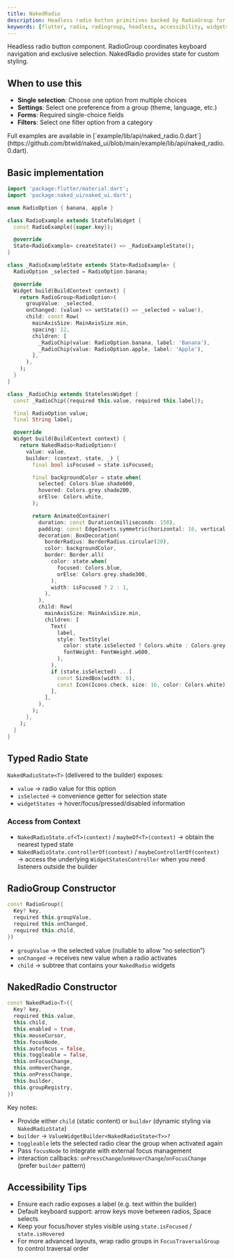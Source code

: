 ```yaml
---
title: NakedRadio
description: Headless radio button primitives backed by RadioGroup for exclusive selection
keywords: [flutter, radio, radiogroup, headless, accessibility, widgetstate]
---
```


Headless radio button component. RadioGroup coordinates keyboard navigation and exclusive selection. NakedRadio provides state for custom styling.

## When to use this

- **Single selection**: Choose one option from multiple choices
- **Settings**: Select one preference from a group (theme, language, etc.)
- **Forms**: Required single-choice fields
- **Filters**: Select one filter option from a category

<Info>
  Full examples are available in [`example/lib/api/naked_radio.0.dart`](https://github.com/btwld/naked_ui/blob/main/example/lib/api/naked_radio.0.dart).
</Info>

## Basic implementation

```dart
import 'package:flutter/material.dart';
import 'package:naked_ui/naked_ui.dart';

enum RadioOption { banana, apple }

class RadioExample extends StatefulWidget {
  const RadioExample({super.key});

  @override
  State<RadioExample> createState() => _RadioExampleState();
}

class _RadioExampleState extends State<RadioExample> {
  RadioOption _selected = RadioOption.banana;

  @override
  Widget build(BuildContext context) {
    return RadioGroup<RadioOption>(
      groupValue: _selected,
      onChanged: (value) => setState(() => _selected = value!),
      child: const Row(
        mainAxisSize: MainAxisSize.min,
        spacing: 12,
        children: [
          _RadioChip(value: RadioOption.banana, label: 'Banana'),
          _RadioChip(value: RadioOption.apple, label: 'Apple'),
        ],
      ),
    );
  }
}

class _RadioChip extends StatelessWidget {
  const _RadioChip({required this.value, required this.label});

  final RadioOption value;
  final String label;

  @override
  Widget build(BuildContext context) {
    return NakedRadio<RadioOption>(
      value: value,
      builder: (context, state, _) {
        final bool isFocused = state.isFocused;

        final backgroundColor = state.when(
          selected: Colors.blue.shade600,
          hovered: Colors.grey.shade200,
          orElse: Colors.white,
        );

        return AnimatedContainer(
          duration: const Duration(milliseconds: 150),
          padding: const EdgeInsets.symmetric(horizontal: 16, vertical: 10),
          decoration: BoxDecoration(
            borderRadius: BorderRadius.circular(20),
            color: backgroundColor,
            border: Border.all(
              color: state.when(
                focused: Colors.blue,
                orElse: Colors.grey.shade300,
              ),
              width: isFocused ? 2 : 1,
            ),
          ),
          child: Row(
            mainAxisSize: MainAxisSize.min,
            children: [
              Text(
                label,
                style: TextStyle(
                  color: state.isSelected ? Colors.white : Colors.grey.shade800,
                  fontWeight: FontWeight.w600,
                ),
              ),
              if (state.isSelected) ...[
                const SizedBox(width: 6),
                const Icon(Icons.check, size: 16, color: Colors.white),
              ],
            ],
          ),
        );
      },
    );
  }
}
```

## Typed Radio State

`NakedRadioState<T>` (delivered to the builder) exposes:

- `value` → radio value for this option
- `isSelected` → convenience getter for selection state
- `widgetStates` → hover/focus/pressed/disabled information

### Access from Context

- `NakedRadioState.of<T>(context)` / `maybeOf<T>(context)` → obtain the nearest typed state
- `NakedRadioState.controllerOf(context)` / `maybeControllerOf(context)` → access the underlying `WidgetStatesController` when you need listeners outside the builder

## RadioGroup Constructor

```dart
const RadioGroup({
  Key? key,
  required this.groupValue,
  required this.onChanged,
  required this.child,
})
```

- `groupValue` → the selected value (nullable to allow “no selection”)
- `onChanged` → receives new value when a radio activates
- `child` → subtree that contains your `NakedRadio` widgets

## NakedRadio Constructor

```dart
const NakedRadio<T>({
  Key? key,
  required this.value,
  this.child,
  this.enabled = true,
  this.mouseCursor,
  this.focusNode,
  this.autofocus = false,
  this.toggleable = false,
  this.onFocusChange,
  this.onHoverChange,
  this.onPressChange,
  this.builder,
  this.groupRegistry,
})
```

Key notes:

- Provide either `child` (static content) or `builder` (dynamic styling via `NakedRadioState`)
- `builder` → `ValueWidgetBuilder<NakedRadioState<T>>?`
- `toggleable` lets the selected radio clear the group when activated again
- Pass `focusNode` to integrate with external focus management
- interaction callbacks: `onPressChange`/`onHoverChange`/`onFocusChange` (prefer `builder` pattern)

## Accessibility Tips

- Ensure each radio exposes a label (e.g. text within the builder)
- Default keyboard support: arrow keys move between radios, Space selects
- Keep your focus/hover styles visible using `state.isFocused` / `state.isHovered`
- For more advanced layouts, wrap radio groups in `FocusTraversalGroup` to control traversal order
